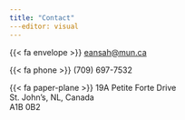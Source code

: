 ```yaml
---
title: "Contact"
---editor: visual
---
```

{{< fa envelope  >}} [eansah@mun.ca](mailto:eansah@mun.ca)

{{< fa phone >}} (709) 697-7532

{{< fa paper-plane >}} 19A Petite Forte Drive   
         St. John's, NL, Canada   
         A1B 0B2